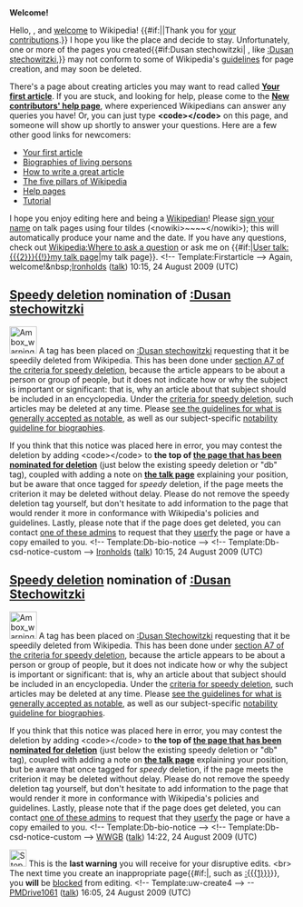 <article id="24093998" title=User talk:Dusan-Be>
	<talkpage id="24093998" title="User talk:Dusan-Be">


'''Welcome!'''

Hello, {{BASEPAGENAME}}, and [[Wikipedia:Welcome, newcomers|welcome]] to Wikipedia! {{#if:||Thank you for [[Special:Contributions/{{PAGENAME}}|your contributions]].}} I hope you like the place and decide to stay. Unfortunately, one or more of the pages you created{{#if:Dusan stechowitzki| , like [[:Dusan stechowitzki]],}} may not conform to some of Wikipedia's [[Wikipedia:List of policies|guidelines]] for page creation, and may soon be deleted. 

There's a page about creating articles you may want to read called '''[[Wikipedia:Your first article|Your first article]]'''. If you are stuck, and looking for help, please come to the '''[[Wikipedia:New contributors' help page|New contributors' help page]]''', where experienced Wikipedians can answer any queries you have! Or, you can just type '''&lt;code&gt;{{tl|helpme}}&lt;/code&gt;''' on this page, and someone will show up shortly to answer your questions. Here are a few other good links for newcomers:
*[[Wikipedia:Your first article|Your first article]]
*[[Wikipedia:BLP|Biographies of living persons]]
*[[Wikipedia:How to write a great article|How to write a great article]]
*[[Wikipedia:Five pillars|The five pillars of Wikipedia]]
*[[Help:Contents|Help pages]]
*[[Wikipedia:Tutorial|Tutorial]]
I hope you enjoy editing here and being a [[Wikipedia:Wikipedians|Wikipedian]]! Please [[Wikipedia:Sign your posts on talk pages|sign your name]] on talk pages using four tildes (&lt;nowiki&gt;~~~~&lt;/nowiki&gt;); this will automatically produce your name and the date. If you have any questions, check out [[Wikipedia:Where to ask a question]] or ask me on {{#if:|[[User talk:{{{2}}}{{!}}my talk page]]|my talk page}}. &lt;!-- Template:Firstarticle --&gt; Again, welcome!&amp;nbsp;[[User:Ironholds|Ironholds]] ([[User talk:Ironholds|talk]]) 10:15, 24 August 2009 (UTC)
==[[Wikipedia:Criteria for speedy deletion|Speedy deletion]] nomination of [[:Dusan stechowitzki]]==
[[Image:Ambox warning_pn.svg|48px|left]] A tag has been placed on [[:Dusan stechowitzki]] requesting that it be speedily deleted from Wikipedia. This has been done under [[WP:CSD#A7|section A7 of the criteria for speedy deletion]], because the article appears to be about a person or group of people, but it does not indicate how or why the subject is important or significant: that is, why an article about that subject should be included in an encyclopedia. Under the [[WP:CSD#Articles|criteria for speedy deletion]], such articles may be deleted at any time. Please [[Wikipedia:Notability|see the guidelines for what is generally accepted as notable]], as well as our subject-specific [[Wikipedia:Notability (people)|notability guideline for biographies]]. 

If you think that this notice was placed here in error, you may contest the deletion by adding &lt;code&gt;{{tl|hangon}}&lt;/code&gt; to '''the top of [[:Dusan stechowitzki|the page that has been nominated for deletion]]''' (just below the existing speedy deletion or &quot;db&quot; tag), coupled with adding a note on '''[[Talk:Dusan stechowitzki|the talk page]]''' explaining your position, but be aware that once tagged for ''speedy'' deletion, if the page meets the criterion it may be deleted without delay. Please do not remove the speedy deletion tag yourself, but don't hesitate to add information to the page that would render it more in conformance with Wikipedia's policies and guidelines. Lastly, please note that if the page does get deleted, you can contact [[:Category:Wikipedia administrators who will provide copies of deleted articles|one of these admins]] to request that they  [[Wikipedia:Userfication#Userfication_of_deleted_content|userfy]] the page or have a copy emailed to you. &lt;!-- Template:Db-bio-notice --&gt; &lt;!-- Template:Db-csd-notice-custom --&gt; [[User:Ironholds|Ironholds]] ([[User talk:Ironholds|talk]]) 10:15, 24 August 2009 (UTC)

==[[Wikipedia:Criteria for speedy deletion|Speedy deletion]] nomination of [[:Dusan Stechowitzki]]==
[[Image:Ambox warning_pn.svg|48px|left]] A tag has been placed on [[:Dusan Stechowitzki]] requesting that it be speedily deleted from Wikipedia. This has been done under [[WP:CSD#A7|section A7 of the criteria for speedy deletion]], because the article appears to be about a person or group of people, but it does not indicate how or why the subject is important or significant: that is, why an article about that subject should be included in an encyclopedia. Under the [[WP:CSD#Articles|criteria for speedy deletion]], such articles may be deleted at any time. Please [[Wikipedia:Notability|see the guidelines for what is generally accepted as notable]], as well as our subject-specific [[Wikipedia:Notability (people)|notability guideline for biographies]]. 

If you think that this notice was placed here in error, you may contest the deletion by adding &lt;code&gt;{{tl|hangon}}&lt;/code&gt; to '''the top of [[:Dusan Stechowitzki|the page that has been nominated for deletion]]''' (just below the existing speedy deletion or &quot;db&quot; tag), coupled with adding a note on '''[[Talk:Dusan Stechowitzki|the talk page]]''' explaining your position, but be aware that once tagged for ''speedy'' deletion, if the page meets the criterion it may be deleted without delay. Please do not remove the speedy deletion tag yourself, but don't hesitate to add information to the page that would render it more in conformance with Wikipedia's policies and guidelines. Lastly, please note that if the page does get deleted, you can contact [[:Category:Wikipedia administrators who will provide copies of deleted articles|one of these admins]] to request that they  [[Wikipedia:Userfication#Userfication_of_deleted_content|userfy]] the page or have a copy emailed to you. &lt;!-- Template:Db-bio-notice --&gt; &lt;!-- Template:Db-csd-notice-custom --&gt; [[User:WWGB|WWGB]] ([[User talk:WWGB|talk]]) 14:22, 24 August 2009 (UTC)

[[Image:Stop hand nuvola.svg|30px]] This is the '''last warning''' you will receive for your disruptive edits. &lt;br&gt; The next time you create an inappropriate page{{#if:|, such as [[:{{{1}}}]]}}, you '''will''' be [[Wikipedia:Blocking policy|blocked]] from editing. &lt;!-- Template:uw-create4 --&gt;  --[[User:PMDrive1061|PMDrive1061]] ([[User talk:PMDrive1061|talk]]) 16:05, 24 August 2009 (UTC)
	</talkpage>
</article>